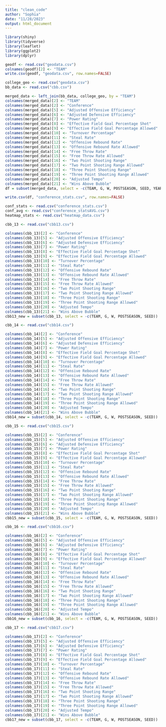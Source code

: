 ```yaml
---
title: "clean_code"
author: "Sophia"
date: "11/28/2023"
output: html_document
---
```


```r
library(shiny)
library(tidyverse)
library(leaflet)
library(ggplot2)
library(dplyr)

geodf <- read.csv("geodata.csv")
colnames(geodf)[2] <- "TEAM"
write.csv(geodf, "geodata.csv", row.names=FALSE)

college_geo <- read.csv("geodata.csv")
bb_data <- read.csv("cbb.csv")

merged_data <- left_join(bb_data, college_geo, by = "TEAM")
colnames(merged_data)[2] <- "TEAM"
colnames(merged_data)[2] <- "Conference"
colnames(merged_data)[5] <- "Adjusted Offensive Efficiency"
colnames(merged_data)[6] <- "Adjusted Defensive Efficiency"
colnames(merged_data)[7] <- "Power Rating"
colnames(merged_data)[8] <- "Effective Field Goal Percentage Shot"
colnames(merged_data)[9] <- "Effective Field Goal Percentage Allowed"
colnames(merged_data)[10] <- "Turnover Percentage"
colnames(merged_data)[11] <- "Steal Rate"
colnames(merged_data)[12] <- "Offensive Rebound Rate"
colnames(merged_data)[13] <- "Offensive Rebound Rate Allowed"
colnames(merged_data)[14] <- "Free Throw Rate"
colnames(merged_data)[15] <- "Free Throw Rate Allowed"
colnames(merged_data)[16] <- "Two Point Shooting Range"
colnames(merged_data)[17] <- "Two Point Shooting Range Allowed"
colnames(merged_data)[18] <- "Three Point Shooting Range"
colnames(merged_data)[19] <- "Three Point Shooting Range Allowed"
colnames(merged_data)[20] <- "Adjusted Tempo"
colnames(merged_data)[21] <- "Wins Above Bubble"
df = subset(merged_data, select = -c(TEAM, G, W, POSTSEASON, SEED, YEAR, UNITID, STREET, CITY, STATE, ZIP, STFIP, NMCNTY, LOCALE, LAT, LON, CBSA, NMCBSA, CBSATYPE, CSA, NMCSA, NMNECTA, CD, SLDL, SLDU, SCHOOLYEAR, CNTY, NECTA))

write.csv(df, "conference_stats.csv", row.names=FALSE)

conf_stats <- read.csv("conference_stats.csv")
conf_avg <- read.csv("conference_statsAVG.csv")
heatmap_stats <- read.csv("heatmap_data.csv")
```


```r
cbb_13 <- read.csv("cbb13.csv")

colnames(cbb_13)[2] <- "Conference"
colnames(cbb_13)[5] <- "Adjusted Offensive Efficiency"
colnames(cbb_13)[6] <- "Adjusted Defensive Efficiency"
colnames(cbb_13)[7] <- "Power Rating"
colnames(cbb_13)[8] <- "Effective Field Goal Percentage Shot"
colnames(cbb_13)[9] <- "Effective Field Goal Percentage Allowed"
colnames(cbb_13)[10] <- "Turnover Percentage"
colnames(cbb_13)[11] <- "Steal Rate"
colnames(cbb_13)[12] <- "Offensive Rebound Rate"
colnames(cbb_13)[13] <- "Offensive Rebound Rate Allowed"
colnames(cbb_13)[14] <- "Free Throw Rate"
colnames(cbb_13)[15] <- "Free Throw Rate Allowed"
colnames(cbb_13)[16] <- "Two Point Shooting Range"
colnames(cbb_13)[17] <- "Two Point Shooting Range Allowed"
colnames(cbb_13)[18] <- "Three Point Shooting Range"
colnames(cbb_13)[19] <- "Three Point Shooting Range Allowed"
colnames(cbb_13)[20] <- "Adjusted Tempo"
colnames(cbb_13)[21] <- "Wins Above Bubble"
cbb13_new = subset(cbb_13, select = -c(TEAM, G, W, POSTSEASON, SEED))
```

```r
cbb_14 <- read.csv("cbb14.csv")

colnames(cbb_14)[2] <- "Conference"
colnames(cbb_14)[5] <- "Adjusted Offensive Efficiency"
colnames(cbb_14)[6] <- "Adjusted Defensive Efficiency"
colnames(cbb_14)[7] <- "Power Rating"
colnames(cbb_14)[8] <- "Effective Field Goal Percentage Shot"
colnames(cbb_14)[9] <- "Effective Field Goal Percentage Allowed"
colnames(cbb_14)[10] <- "Turnover Percentage"
colnames(cbb_14)[11] <- "Steal Rate"
colnames(cbb_14)[12] <- "Offensive Rebound Rate"
colnames(cbb_14)[13] <- "Offensive Rebound Rate Allowed"
colnames(cbb_14)[14] <- "Free Throw Rate"
colnames(cbb_14)[15] <- "Free Throw Rate Allowed"
colnames(cbb_14)[16] <- "Two Point Shooting Range"
colnames(cbb_14)[17] <- "Two Point Shooting Range Allowed"
colnames(cbb_14)[18] <- "Three Point Shooting Range"
colnames(cbb_14)[19] <- "Three Point Shooting Range Allowed"
colnames(cbb_14)[20] <- "Adjusted Tempo"
colnames(cbb_14)[21] <- "Wins Above Bubble"
cbb14_new = subset(cbb_14, select = -c(TEAM, G, W, POSTSEASON, SEED))
```

```r
cbb_15 <- read.csv("cbb15.csv")

colnames(cbb_15)[2] <- "Conference"
colnames(cbb_15)[5] <- "Adjusted Offensive Efficiency"
colnames(cbb_15)[6] <- "Adjusted Defensive Efficiency"
colnames(cbb_15)[7] <- "Power Rating"
colnames(cbb_15)[8] <- "Effective Field Goal Percentage Shot"
colnames(cbb_15)[9] <- "Effective Field Goal Percentage Allowed"
colnames(cbb_15)[10] <- "Turnover Percentage"
colnames(cbb_15)[11] <- "Steal Rate"
colnames(cbb_15)[12] <- "Offensive Rebound Rate"
colnames(cbb_15)[13] <- "Offensive Rebound Rate Allowed"
colnames(cbb_15)[14] <- "Free Throw Rate"
colnames(cbb_15)[15] <- "Free Throw Rate Allowed"
colnames(cbb_15)[16] <- "Two Point Shooting Range"
colnames(cbb_15)[17] <- "Two Point Shooting Range Allowed"
colnames(cbb_15)[18] <- "Three Point Shooting Range"
colnames(cbb_15)[19] <- "Three Point Shooting Range Allowed"
colnames(cbb_15)[20] <- "Adjusted Tempo"
colnames(cbb_15)[21] <- "Wins Above Bubble"
cbb15_new = subset(cbb_15, select = -c(TEAM, G, W, POSTSEASON, SEED))
```

```r
cbb_16 <- read.csv("cbb16.csv")

colnames(cbb_16)[2] <- "Conference"
colnames(cbb_16)[5] <- "Adjusted Offensive Efficiency"
colnames(cbb_16)[6] <- "Adjusted Defensive Efficiency"
colnames(cbb_16)[7] <- "Power Rating"
colnames(cbb_16)[8] <- "Effective Field Goal Percentage Shot"
colnames(cbb_16)[9] <- "Effective Field Goal Percentage Allowed"
colnames(cbb_16)[10] <- "Turnover Percentage"
colnames(cbb_16)[11] <- "Steal Rate"
colnames(cbb_16)[12] <- "Offensive Rebound Rate"
colnames(cbb_16)[13] <- "Offensive Rebound Rate Allowed"
colnames(cbb_16)[14] <- "Free Throw Rate"
colnames(cbb_16)[15] <- "Free Throw Rate Allowed"
colnames(cbb_16)[16] <- "Two Point Shooting Range"
colnames(cbb_16)[17] <- "Two Point Shooting Range Allowed"
colnames(cbb_16)[18] <- "Three Point Shooting Range"
colnames(cbb_16)[19] <- "Three Point Shooting Range Allowed"
colnames(cbb_16)[20] <- "Adjusted Tempo"
colnames(cbb_16)[21] <- "Wins Above Bubble"
cbb16_new = subset(cbb_16, select = -c(TEAM, G, W, POSTSEASON, SEED))
```

```r
cbb_17 <- read.csv("cbb17.csv")

colnames(cbb_17)[2] <- "Conference"
colnames(cbb_17)[5] <- "Adjusted Offensive Efficiency"
colnames(cbb_17)[6] <- "Adjusted Defensive Efficiency"
colnames(cbb_17)[7] <- "Power Rating"
colnames(cbb_17)[8] <- "Effective Field Goal Percentage Shot"
colnames(cbb_17)[9] <- "Effective Field Goal Percentage Allowed"
colnames(cbb_17)[10] <- "Turnover Percentage"
colnames(cbb_17)[11] <- "Steal Rate"
colnames(cbb_17)[12] <- "Offensive Rebound Rate"
colnames(cbb_17)[13] <- "Offensive Rebound Rate Allowed"
colnames(cbb_17)[14] <- "Free Throw Rate"
colnames(cbb_17)[15] <- "Free Throw Rate Allowed"
colnames(cbb_17)[16] <- "Two Point Shooting Range"
colnames(cbb_17)[17] <- "Two Point Shooting Range Allowed"
colnames(cbb_17)[18] <- "Three Point Shooting Range"
colnames(cbb_17)[19] <- "Three Point Shooting Range Allowed"
colnames(cbb_17)[20] <- "Adjusted Tempo"
colnames(cbb_17)[21] <- "Wins Above Bubble"
cbb17_new = subset(cbb_17, select = -c(TEAM, G, W, POSTSEASON, SEED))
```


